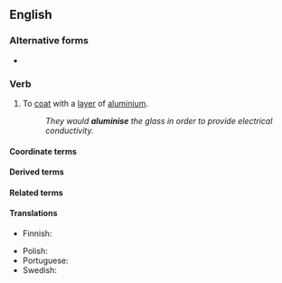 ==English==

===Alternative forms===
* {{alter|en|aluminize||US|Canada|Oxford}}

===Verb===
{{en-verb}}

# {{lb|en|transitive}} To [[coat]] with a [[layer]] of [[aluminium]].
#: ''They would '''aluminise''' the glass in order to provide electrical conductivity.''

====Coordinate terms====
{{col3|en|
|[[galvanise]]/[[galvanize]]
|bronze
|plate
}}

====Derived terms====
{{der3|en|
|HDA
}}

====Related terms====
{{rel3|en|
|[[aluminisation]]/[[aluminization]]
|[[aluminised]]/[[aluminized]]
}}

====Translations====
{{trans-top|to coat}}
* Finnish: {{t|fi|aluminoida}}
{{trans-mid}}
* Polish: {{t|pl|aluminiować|impf}}
* Portuguese: {{t|pt|aluminizar}}
* Swedish: {{t+|sv|aluminera}}
{{trans-bottom}}